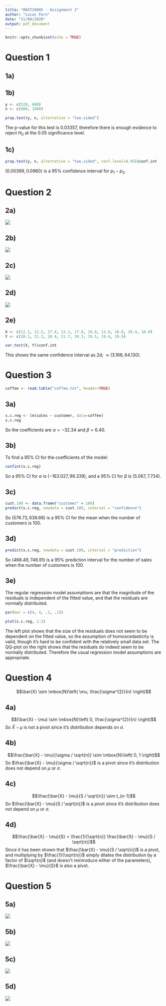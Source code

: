 ```yaml
---
title: "MAST20005 - Assignment 2"
author: "Lucas Fern"
date: "21/09/2020"
output: pdf_document
---
```


```r
knitr::opts_chunk$set(echo = TRUE)
```
# Question 1
## 1a)
\begin{align}
  H_{0} &: p_{1} = p_{2}\\
  H_{1} &: p_{1} \neq p_{2}
\end{align}

## 1b)
```r
y <- c(520, 600)
n <- c(800, 1000)

prop.test(y, n, alternative = "two.sided")
```
The p-value for this test is 0.03357, therefore there is enough evidence to reject $H_{0}$ at the 0.05 significance level.

## 1c)
```r
prop.test(y, n, alternative = "two.sided", conf.level=0.95)$conf.int
```
$(0.00399, 0.0960)$ is a 95% confidence interval for $p_{1} - p_{2}$.

# Question 2
## 2a)
![](ass2-written/2a.png)

## 2b)
![](ass2-written/2b.png)

## 2c)
![](ass2-written/2c.png)

## 2d)
![](ass2-written/2d.png)

## 2e)
```r
X <- c(12.1, 12.2, 17.4, 13.1, 17.8, 19.8, 13.0, 10.8, 18.4, 16.0)
Y <- c(20.1, 21.3, 20.4, 21.7, 20.3, 19.5, 19.4, 19.9)

var.test(X, Y)$conf.int
```
This shows the same confidence interval as 2d; $\approx (3.168, 64.130)$.

# Question 3
```r
coffee <- read.table("coffee.txt", header=TRUE)
```
## 3a)
```r
s.c.reg <- lm(sales ~ customer, data=coffee)
s.c.reg
```
So the coefficients are $\alpha = -32.34$ and $\beta = 6.40$.

## 3b)
To find a 95% CI for the coefficients of the model:
```r
confint(s.c.reg)
```
So a 95% CI for $\alpha$ is $(-163.027, 98.339)$, and a 95% CI for $\beta$ is $(5.067,  7.734)$.

## 3c)
```r
cust.100 <- data.frame("customer" = 100)
predict(s.c.reg, newdata = cust.100, interval = "confidence")
```
So $(576.73, 638.68)$ is a 95% CI for the mean when the number of customers is 100.

## 3d) 
```r
predict(s.c.reg, newdata = cust.100, interval = "prediction")
```
So $(468.49, 746.91)$ is a 95% prediction interval for the number of sales when the number of customers is 100.

## 3e)
The regular regression model assumptions are that the magnitude of the residuals is independent of the fitted value, and that the residuals are normally distributed.
```r
par(mar = c(4, 4, .1, .1))
```
```r
plot(s.c.reg, 1:2)
```
The left plot shows that the size of the residuals does not seem to be dependent on the fitted value, so the assumption of homoscedasticity is valid, though it's hard to be confident with the relatively small data set. The QQ-plot on the right shows that the residuals do indeed seem to be normally distributed. Therefore the usual regression model assumptions are appropriate.

# Question 4
$$\bar{X} \sim \mbox{N}\left( \mu, \frac{\sigma^{2}}{n} \right)$$

## 4a)
$$(\bar{X} - \mu) \sim \mbox{N}\left( 0, \frac{\sigma^{2}}{n} \right)$$
So $\bar{X} - \mu$ is not a pivot since it's distribution depends on $\sigma$.

## 4b)
$$\frac{\bar{X} - \mu}{\sigma / \sqrt{n}} \sim \mbox{N}\left( 0, 1 \right)$$
So $\frac{\bar{X} - \mu}{\sigma / \sqrt{n}}$ is a pivot since it's distribution does not depend on $\mu$ or $\sigma$.

## 4c)
$$\frac{\bar{X} - \mu}{S / \sqrt{n}} \sim t_{n-1}$$
So $\frac{\bar{X} - \mu}{S / \sqrt{n}}$ is a pivot since it's distribution does not depend on $\mu$ or $\sigma$.

## 4d)
$$\frac{\bar{X} - \mu}{S} = \frac{1}{\sqrt{n}} \frac{\bar{X} - \mu}{S / \sqrt{n}}$$
Since it has been shown that $\frac{\bar{X} - \mu}{S / \sqrt{n}}$ is a pivot, and multiplying by $\frac{1}{\sqrt{n}}$ simply dilates the distribution by a factor of $\sqrt{n}$ (and doesn't reintroduce either of the parameters), $\frac{\bar{X} - \mu}{S}$ is also a pivot.

# Question 5
## 5a)
![](ass2-written/5a.png)

## 5b)
![](ass2-written/5b.png)

## 5c)
![](ass2-written/5c.png)

## 5d)
![](ass2-written/5d.png)
